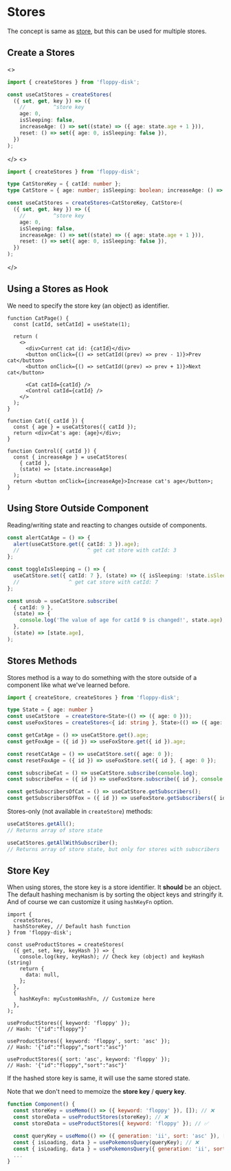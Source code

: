 
# Stores

The concept is same as [store](/docs/store/introduction), but this can be used for multiple stores.

## Create a Stores

<JsOrTs className="pt-5 -mb-3 justify-end">
<>

```ts
import { createStores } from 'floppy-disk';

const useCatStores = createStores(
  ({ set, get, key }) => ({
    //         ^store key
    age: 0,
    isSleeping: false,
    increaseAge: () => set((state) => ({ age: state.age + 1 })),
    reset: () => set({ age: 0, isSleeping: false }),
  })
);
```

</>
<>

```ts
import { createStores } from 'floppy-disk';

type CatStoreKey = { catId: number };
type CatStore = { age: number; isSleeping: boolean; increaseAge: () => void; reset: () => void };

const useCatStores = createStores<CatStoreKey, CatStore>(
  ({ set, get, key }) => ({
    //         ^store key
    age: 0,
    isSleeping: false,
    increaseAge: () => set((state) => ({ age: state.age + 1 })),
    reset: () => set({ age: 0, isSleeping: false }),
  })
);
```

</>
</JsOrTs>

## Using a Stores as Hook

We need to specify the store key (an object) as identifier.

```tsx {17,23}
function CatPage() {
  const [catId, setCatId] = useState(1);

  return (
    <>
      <div>Current cat id: {catId}</div>
      <button onClick={() => setCatId((prev) => prev - 1)}>Prev cat</button>
      <button onClick={() => setCatId((prev) => prev + 1)}>Next cat</button>

      <Cat catId={catId} />
      <Control catId={catId} />
    </>
  );
}

function Cat({ catId }) {
  const { age } = useCatStores({ catId });
  return <div>Cat's age: {age}</div>;
}

function Control({ catId }) {
  const { increaseAge } = useCatStores(
    { catId },
    (state) => [state.increaseAge]
  );
  return <button onClick={increaseAge}>Increase cat's age</button>;
}
```

<Example path="react/stores" />

## Using Store Outside Component

Reading/writing state and reacting to changes outside of components.

```ts {2,7,12}
const alertCatAge = () => {
  alert(useCatStore.get({ catId: 3 }).age);
  //                      ^ get cat store with catId: 3
};

const toggleIsSleeping = () => {
  useCatStore.set({ catId: 7 }, (state) => ({ isSleeping: !state.isSleeping }));
  //                ^ get cat store with catId: 7
};

const unsub = useCatStore.subscribe(
  { catId: 9 },
  (state) => {
    console.log('The value of age for catId 9 is changed!', state.age);
  },
  (state) => [state.age],
);
```

## Stores Methods

Stores method is a way to do something with the store outside of a component like what we've learned before.

```ts {8,11,14,17}
import { createStore, createStores } from 'floppy-disk';

type State = { age: number }
const useCatStore  = createStore<State>(() => ({ age: 0 }));
const useFoxStores = createStores<{ id: string }, State>(() => ({ age: 0 }));

const getCatAge = () => useCatStore.get().age;
const getFoxAge = ({ id }) => useFoxStore.get({ id }).age;

const resetCatAge = () => useCatStore.set({ age: 0 });
const resetFoxAge = ({ id }) => useFoxStore.set({ id }, { age: 0 });

const subscribeCat = () => useCatStore.subscribe(console.log);
const subscribeFox = ({ id }) => useFoxStore.subscribe({ id }, console.log);

const getSubscribersOfCat = () => useCatStore.getSubscribers();
const getSubscribersOfFox = ({ id }) => useFoxStore.getSubscribers({ id });
```

Stores-only (not available in `createStore`) methods:

```ts
useCatStores.getAll();
// Returns array of store state

useCatStores.getAllWithSubscriber();
// Returns array of store state, but only for stores with subscribers
```

## Store Key

When using stores, the store key is a store identifier. It **should** be an object.
The default hashing mechanism is by sorting the object keys and stringify it.
And of course we can customize it using `hashKeyFn` option.

```tsx {14}
import {
  createStores,
  hashStoreKey, // Default hash function
} from 'floppy-disk';

const useProductStores = createStores(
  ({ get, set, key, keyHash }) => {
    console.log(key, keyHash); // Check key (object) and keyHash (string)
    return {
      data: null,
    };
  },
  {
    hashKeyFn: myCustomHashFn, // Customize here
  },
);

useProductStores({ keyword: 'floppy' });
// Hash: '{"id":"floppy"}'

useProductStores({ keyword: 'floppy', sort: 'asc' });
// Hash: '{"id":"floppy","sort":"asc"}'

useProductStores({ sort: 'asc', keyword: 'floppy' });
// Hash: '{"id":"floppy","sort":"asc"}'
```

If the hashed store key is same, it will use the same stored state.

Note that we don't need to memoize the **store key** / **query key**.

```jsx
function Component() {
  const storeKey = useMemo(() => ({ keyword: 'floppy' }), []); // ❌
  const storeData = useProductStores(storeKey); // ❌
  const storeData = useProductStores({ keyword: 'floppy' }); // ✅

  const queryKey = useMemo(() => ({ generation: 'ii', sort: 'asc' }), []); // ❌
  const { isLoading, data } = usePokemonsQuery(queryKey); // ❌
  const { isLoading, data } = usePokemonsQuery({ generation: 'ii', sort: 'asc' }); // ✅
  ...
}
```
